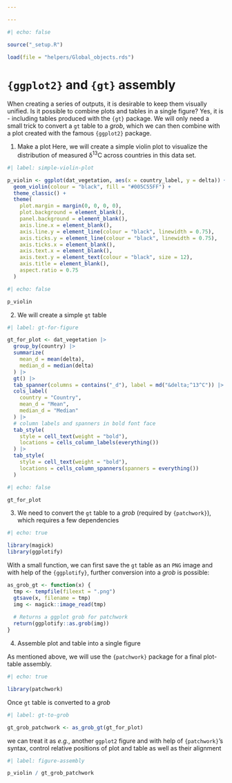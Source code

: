 ```yaml
---

---
```


```r
#| echo: false

source("_setup.R")

load(file = "helpers/Global_objects.rds")
```


# `{ggplot2}` and `{gt}` assembly {#sec-ggplot-assembly}

When creating a series of outputs, it is desirable to keep them visually unified. Is it possible to combine plots and tables in a single figure? Yes, it is - including tables produced with the `{gt}` package. We will only need a small trick to convert a `gt` table to a _grob_, which we can then combine with a plot created with the famous `{ggplot2}` package.

1. Make a plot
Here, we will create a simple violin plot to visualize the distribution of measured δ^13^C across countries in this data set.

```r
#| label: simple-violin-plot

p_violin <- ggplot(dat_vegetation, aes(x = country_label, y = delta)) +
  geom_violin(colour = "black", fill = "#005C55FF") +
  theme_classic() +
  theme(
    plot.margin = margin(0, 0, 0, 0),
    plot.background = element_blank(),
    panel.background = element_blank(),
    axis.line.x = element_blank(),
    axis.line.y = element_line(colour = "black", linewidth = 0.75),
    axis.ticks.y = element_line(colour = "black", linewidth = 0.75),
    axis.ticks.x = element_blank(),
    axis.text.x = element_blank(),
    axis.text.y = element_text(colour = "black", size = 12),
    axis.title = element_blank(),
    aspect.ratio = 0.75
  )
```

```r
#| echo: false

p_violin
```

2. We will create a simple `gt` table

```r
#| label: gt-for-figure

gt_for_plot <- dat_vegetation |>
  group_by(country) |>
  summarize(
    mean_d = mean(delta),
    median_d = median(delta)
  ) |>
  gt() |>
  tab_spanner(columns = contains("_d"), label = md("&delta;^13^C")) |>
  cols_label(
    country = "Country",
    mean_d = "Mean",
    median_d = "Median"
  ) |>
  # column labels and spanners in bold font face
  tab_style(
    style = cell_text(weight = "bold"),
    locations = cells_column_labels(everything())
  ) |>
  tab_style(
    style = cell_text(weight = "bold"),
    locations = cells_column_spanners(spanners = everything())
  )
```

```r
#| echo: false

gt_for_plot
```

3. We need to convert the `gt` table to a _grob_ (required by `{patchwork}`), which requires a few dependencies

```r
#| echo: true

library(magick)
library(ggplotify)
```

With a small function, we can first save the `gt` table as an `PNG` image and with help of the `{ggplotify}`, further conversion into a _grob_ is possible:

```r
as_grob_gt <- function(x) {
  tmp <- tempfile(fileext = ".png")
  gtsave(x, filename = tmp)
  img <- magick::image_read(tmp)
  
  # Returns a ggplot grob for patchwork
  return(ggplotify::as.grob(img)) 
}
```

4. Assemble plot and table into a single figure

As mentioned above, we will use the `{patchwork}` package for a final plot-table assembly.

```r
#| echo: true

library(patchwork)
```


Once `gt` table is converted to a _grob_

```r
#| label: gt-to-grob

gt_grob_patchwork <- as_grob_gt(gt_for_plot)
```

we can treat it as _e.g._, another `ggplot2` figure and with help of `{patchwork}`'s syntax, control relative positions of plot and table as well as their alignment

```r
#| label: figure-assembly

p_violin / gt_grob_patchwork
```

